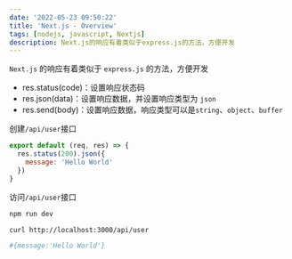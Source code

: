 ```yaml
---
date: '2022-05-23 09:50:22'
title: 'Next.js - Overview'
tags: [nodejs, javascript, Nextjs]
description: Next.js的响应有着类似于express.js的方法，方便开发
---
```


`Next.js` 的响应有着类似于 `express.js` 的方法，方便开发

- res.status(code)：设置响应状态码
- res.json(data)：设置响应数据，并设置响应类型为 `json`
- res.send(body)：设置响应数据，响应类型可以是`string`、`object`、`buffer`

创建`/api/user`接口

```jsx
export default (req, res) => {
  res.status(200).json({
    message: 'Hello World'
  })
}
```

访问`/api/user`接口

```bash
npm run dev

curl http://localhost:3000/api/user

#{message:'Hello World'}
```
